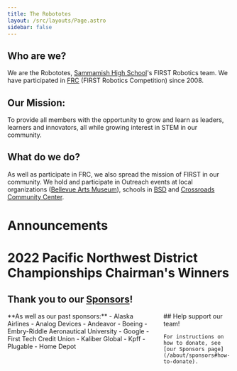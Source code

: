 ```yaml
---
title: The Robototes
layout: /src/layouts/Page.astro
sidebar: false
---
```



## Who are we?

We are the Robototes, [Sammamish High School](https://bsd405.org/sammamish)'s FIRST Robotics team. We have participated in [FRC](https://firstinspires.org/robotics/frc) (FIRST Robotics Competition) since 2008.

## Our Mission:

To provide all members with the opportunity to grow and learn as leaders, learners and innovators, all while growing interest in STEM in our community.

## What do we do?

As well as participate in FRC, we also spread the mission of FIRST in our community. We hold and participate in Outreach events at local organizations ([Bellevue Arts Museum](https://bellevuearts.org)), schools in [BSD](https://bsd405.org) and [Crossroads Community Center](https://bellevuewa.gov/city-government/departments/parks/community-centers/crossroads).

# Announcements

<Announcements />

# 2022 Pacific Northwest District Championships Chairman's Winners

<YoutubeEmbed video="MziMzrM4DRA" />

## Thank you to our [Sponsors](/about/sponsors)!

<Sponsors active />

<div class="columns">
<div>
	**As well as our past sponsors:**
	- Alaska Airlines
	- Analog Devices
	- Andeavor
	- Boeing
	- Embry-Riddle Aeronautical University
	- Google
	- First Tech Credit Union
	- Kaliber Global
	- Kpff
	- Plugable
	- Home Depot
</div>
<div>
	## Help support our team!

	For instructions on how to donate, see [our Sponsors page](/about/sponsors#how-to-donate).
</div>
</div>
